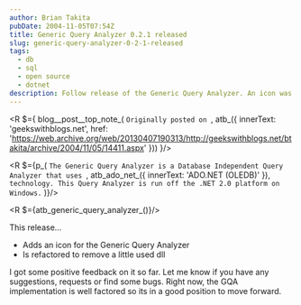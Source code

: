 ```yaml
---
author: Brian Takita
pubDate: 2004-11-05T07:54Z
title: Generic Query Analyzer 0.2.1 released
slug: generic-query-analyzer-0-2-1-released
tags:
  - db
  - sql
  - open source
  - dotnet
description: Follow release of the Generic Query Analyzer. An icon was added & a little-used dll was removed.
---
```


<R $={
	blog__post__top_note_(
		`Originally posted on `,
		atb_({
			innerText: 'geekswithblogs.net',
			href: 'https://web.archive.org/web/20130407190313/http://geekswithblogs.net/btakita/archive/2004/11/05/14411.aspx'
		}))
}/>

<R $={p_(
	`The Generic Query Analyzer is a Database Independent Query Analyzer that uses `,
	atb_ado_net_({ innerText: 'ADO.NET (OLEDB)' }), ` technology. This Query Analyzer is run off the .NET 2.0 platform
	on Windows.`
)}/>

<R $={atb_generic_query_analyzer_()}/>

This release…

- Adds an icon for the Generic Query Analyzer
- Is refactored to remove a little used dll

I got some positive feedback on it so far. Let me know if you have any suggestions, requests or find some bugs.
Right now, the GQA implementation is well factored so its in a good position to move forward.
